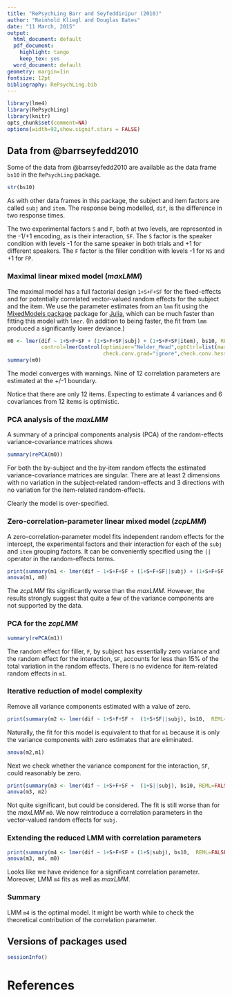 ```yaml
---
title: "RePsychLing Barr and Seyfeddinipur (2010)"
author: "Reinhold Kliegl and Douglas Bates"
date: "11 March, 2015"
output:
  html_document: default
  pdf_document:
    highlight: tango
    keep_tex: yes
  word_document: default
geometry: margin=1in
fontsize: 12pt
bibliography: RePsychLing.bib
---
```

<!-- 
%\VignetteEngine{knitr::knitr}
%\VignetteIndexEntry{RePsychLing Barr and Seyfeddinipur (2010)}
-->

```r
library(lme4)
library(RePsychLing)
library(knitr)
opts_chunk$set(comment=NA)
options(width=92,show.signif.stars = FALSE)
```

## Data from @barrseyfedd2010

Some of the data from @barrseyfedd2010 are available as the data frame `bs10` in the `RePsychLing` package.  

```r
str(bs10)
```

As with other data frames in this package, the subject and item factors are called `subj` and `item`.  The response being modelled, `dif`, is the difference in two response times.

The two experimental factors `S` and `F`, both at two levels, are represented in the -1/+1 encoding, as is their interaction, `SF`.  The `S` factor is the speaker condition with levels -1 for the same speaker in both trials and +1 for different speakers.  The `F` factor is the filler condition with levels -1 for `NS` and +1 for `FP`.

### Maximal linear mixed model (_maxLMM_)

The maximal model has a full factorial design `1+S+F+SF` for the fixed-effects and for potentially correlated vector-valued random effects for the subject and the item.  We use the parameter estimates from an `lmm` fit using the [MixedModels package](https://github.com/dmbates/MixedModels.jl) package for [Julia](http://julialang.org), which can be much faster than fitting this model with `lmer`. (In addition to being faster, the fit from `lmm` produced a significantly lower deviance.)

```r
m0 <- lmer(dif ~ 1+S+F+SF + (1+S+F+SF|subj) + (1+S+F+SF|item), bs10, REML=FALSE, start=thcvg$bs10$m0,
           control=lmerControl(optimizer="Nelder_Mead",optCtrl=list(maxfun=1L),
                               check.conv.grad="ignore",check.conv.hess="ignore"))
summary(m0)
```

The model converges with warnings. Nine of 12 correlation parameters are estimated at the +/-1 boundary. 

Notice that there are only 12 items.  Expecting to estimate 4 variances and 6 covariances from 12 items is optimistic.

### PCA analysis of the _maxLMM_

A summary of a principal components analysis (PCA) of the random-effects variance-covariance
matrices shows
```r
summary(rePCA(m0))
```

For both the by-subject and the by-item random effects the estimated variance-covariance matrices are singular.  There are at least 2 dimensions with no variation in the subject-related random-effects and 3 directions with no variation for the item-related random-effects.

Clearly the model is over-specified.

### Zero-correlation-parameter linear mixed model (_zcpLMM_)

A zero-correlation-parameter model fits independent random effects for the intercept, the experimental factors and their interaction for each of the `subj` and `item` grouping factors.
It can be conveniently specified using the `||` operator in the random-effects terms.
```r
print(summary(m1 <- lmer(dif ~ 1+S+F+SF + (1+S+F+SF||subj) + (1+S+F+SF||item), bs10, REML=FALSE)), corr=FALSE)
anova(m1, m0)
```

The _zcpLMM_ fits significantly worse than the _maxLMM_. However, the results strongly suggest that quite a few of the variance components are not supported by the data. 

### PCA for the _zcpLMM_


```r
summary(rePCA(m1))
```

The random effect for filler, `F`, by subject has essentially zero variance and the random effect for the interaction, `SF`, accounts for less than 15% of the total variation in the random effects.  There is no evidence for item-related random effects in `m1`.

### Iterative reduction of model complexity

Remove all variance components estimated with a value of zero. 

```r
print(summary(m2 <- lmer(dif ~ 1+S+F+SF +  (1+S+SF||subj), bs10,  REML=FALSE)), corr=FALSE)
```

Naturally, the fit for this model is equivalent to that for `m1` because it is only the variance components with zero estimates that are eliminated.
```r
anova(m2,m1)
```

Next we check whether the variance component for the interaction, `SF`, could reasonably be zero.

```r
print(summary(m3 <- lmer(dif ~ 1+S+F+SF +  (1+S||subj), bs10, REML=FALSE)), corr=FALSE)
anova(m3, m2)
```

Not quite significant, but could be considered. The fit is still worse than for the _maxLMM_ `m0`. We now reintroduce a correlation parameters in the vector-valued random effects for `subj`.

### Extending the reduced LMM with correlation parameters

```r
print(summary(m4 <- lmer(dif ~ 1+S+F+SF + (1+S|subj), bs10,  REML=FALSE)), corr=FALSE)
anova(m3, m4, m0)
```

Looks like we have evidence for a significant correlation parameter. Moreover, LMM `m4` fits as well as _maxLMM_. 

### Summary

LMM `m4` is the optimal model. It might be worth while to check the theoretical contribution of the correlation parameter.  

## Versions of packages used
```r
sessionInfo()
```

# References

